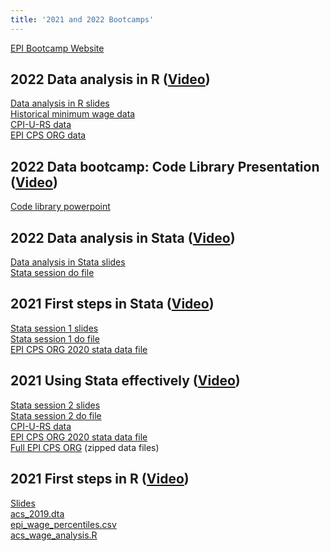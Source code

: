 ```yaml
---
title: '2021 and 2022 Bootcamps'
---
```



[EPI Bootcamp Website](https://economic.github.io/data_bootcamp/)


## 2022 Data analysis in R ([Video](https://www.youtube.com/watch?v=PG7T0AoxIY0&list=PLOeWdRZsn2L__Noita2w4bQwd1tMJrfLU&index=7))
[Data analysis in R slides](zipperer_dataanalysisinR_slides.pdf)  
[Historical minimum wage data](mw_state_annual.xlsx)  
[CPI-U-RS data](r-cpi-u-rs-allitems.xlsx)  
[EPI CPS ORG data](epi_cps_org_2022.dta.zip)  

## 2022 Data bootcamp: Code Library Presentation ([Video](https://www.youtube.com/watch?v=3owr9nGizYQ&list=PLOeWdRZsn2L__Noita2w4bQwd1tMJrfLU&index=6))
[Code library powerpoint](Code&#32;Library&#32;Presentation.pptx)

## 2022 Data analysis in Stata ([Video](https://www.youtube.com/watch?v=L04fzN2uOVE&list=PLOeWdRZsn2L__Noita2w4bQwd1tMJrfLU&index=5))
[Data analysis in Stata slides](Data&#32;analysis&#32;in&#32;.pptx)  
[Stata session do file](data_bootcamp_2022.do)  

## 2021 First steps in Stata ([Video](https://www.youtube.com/watch?v=t1tKg9A6NaU&list=PLOeWdRZsn2L8geg2kkqcYZniR5TBk98si&index=7))
[Stata session 1 slides](https://economic.github.io/data_bootcamp/stata_session1.pdf)  
[Stata session 1 do file](https://economic.github.io/data_bootcamp/stata_session1.do)  
[EPI CPS ORG 2020 stata data file](https://economic.github.io/data_bootcamp/epi_cpsorg_2020.dta)

## 2021 Using Stata effectively ([Video](https://www.youtube.com/watch?v=cl91pM6XuHM&list=PLOeWdRZsn2L8geg2kkqcYZniR5TBk98si&index=8))
[Stata session 2 slides](https://economic.github.io/data_bootcamp/stata_session2.pdf)  
[Stata session 2 do file](https://economic.github.io/data_bootcamp/earn_data_bootcamp_session2.do)  
[CPI-U-RS data](https://economic.github.io/data_bootcamp/r-cpi-u-rs-allitems.xlsx)  
[EPI CPS ORG 2020 stata data file](https://economic.github.io/data_bootcamp/epi_cpsorg_2020.dta)  
[Full EPI CPS ORG](https://microdata.epi.org/epi_cpsorg_1979_2021.zip) (zipped data files)

## 2021 First steps in R ([Video](https://www.youtube.com/watch?v=fcHHWTwZZq8&list=PLOeWdRZsn2L8geg2kkqcYZniR5TBk98si&index=7))
[Slides](zipperer_firststepsR_slides.pdf)  
[acs_2019.dta](acs_2019.dta)  
[epi_wage_percentiles.csv](epi_wage_percentiles.csv)  
[acs_wage_analysis.R](acs_wage_analysis.R)
